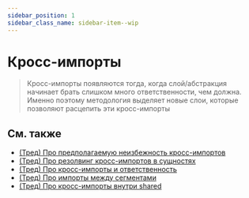 ```yaml
---
sidebar_position: 1
sidebar_class_name: sidebar-item--wip
---
```



# Кросс-импорты

<WIP ticket="220" />

> Кросс-импорты появляются тогда, когда слой/абстракция начинает брать слишком много ответственности, чем должна. Именно поэтому методология выделяет новые слои, которые позволяют расцепить эти кросс-импорты

## См. также

- [(Тред) Про предполагаемую неизбежность кросс-импортов](https://t.me/feature_sliced/4515)
- [(Тред) Про резолвинг кросс-импортов в сущностях](https://t.me/feature_sliced/3678)
- [(Тред) Про кросс-импорты и ответственность](https://t.me/feature_sliced/3287)
- [(Тред) Про импорты между сегментами](https://t.me/feature_sliced/4021)
- [(Тред) Про кросс-импорты внутри shared](https://t.me/feature_sliced/3618)
